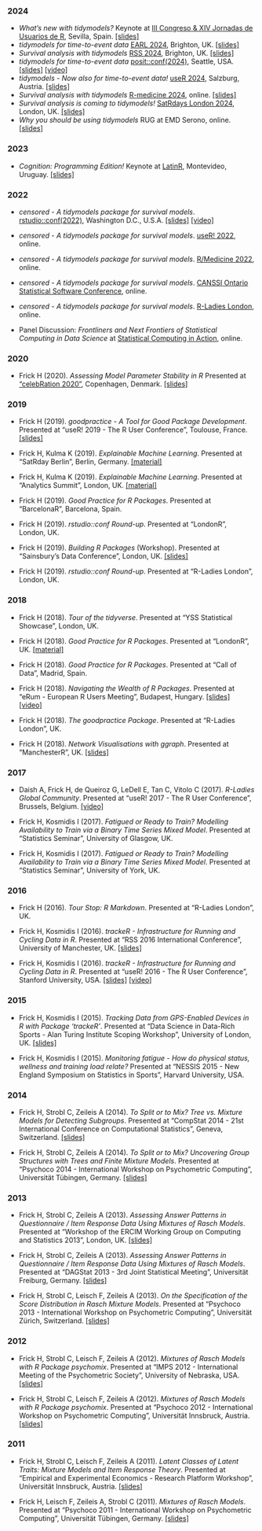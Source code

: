 
### 2024

- _What's new with tidymodels?_ Keynote at [III Congreso & XIV Jornadas de Usuarios de R](https://imus.us.es/congresos/IIIRqueR/), Sevilla, Spain. [[slides]](https://hfrick.github.io/2024-3RqueR/)
- _tidymodels for time-to-event data_ [EARL 2024](https://earl-conference.com/), Brighton, UK. [[slides]](https://hfrick.github.io/2024-EARL/)
- _Survival analysis with tidymodels_ [RSS 2024](https://rss.org.uk/training-events/conference-2024/),  Brighton, UK. [[slides]](https://hfrick.github.io/2024-RSS/)
- _tidymodels for time-to-event data_ [posit::conf(2024)](https://posit.co/conference/), Seattle, USA. [[slides]](https://hfrick.github.io/2024-posit-conf/) [[video]](https://www.youtube.com/watch?v=NhUGixMJk7U&pp=ygUMaGFubmFoIGZyaWNr)
- _tidymodels - Now also for time-to-event data!_ [useR 2024](https://events.linuxfoundation.org/user/), Salzburg, Austria. [[slides]](https://hfrick.github.io/2024-useR/)
- _Survival analysis with tidymodels_ [R-medicine 2024](https://rconsortium.github.io/RMedicine_2024/), online. [[slides]](https://hfrick.github.io/2024-R-medicine/)
- _Survival analysis is coming to tidymodels!_ [SatRdays London 2024](https://satrday-london-2024.jumpingrivers.com/), London, UK. [[slides]](https://hfrick.github.io/2024-SatRdays-London/)
- _Why you should be using tidymodels_ RUG at EMD Serono, online. [[slides]](https://hfrick.github.io/2024-tidymodels-emdserono/)

### 2023

- _Cognition: Programming Edition!_ Keynote at [LatinR](https://latin-r.com/), Montevideo, Uruguay. [[slides]](https://hfrick.github.io/2023-latinr/)

### 2022

- _censored - A tidymodels package for survival models_. [rstudio::conf(2022)](https://www.rstudio.com/conference/), Washington D.C., U.S.A. [[slides]](https://hfrick.github.io/rstudio-conf-2022/) [[video]](https://www.youtube.com/watch?v=E5XG1c7tNW0&pp=ygUMaGFubmFoIGZyaWNr)
- _censored - A tidymodels package for survival models_. [useR! 2022](https://user2022.r-project.org/), online.
- _censored - A tidymodels package for survival models_. [R/Medicine 2022](https://events.linuxfoundation.org/archive/2022/r-medicine/), online.
- _censored - A tidymodels package for survival models_. [CANSSI Ontario Statistical Software Conference](https://canssiontario.utoronto.ca/event/statistical-software-conference/), online.
- _censored - A tidymodels package for survival models_. [R-Ladies London](https://www.meetup.com/rladies-london/), online.

- Panel Discussion: _Frontliners and Next Frontiers of Statistical Computing in Data Science_ at [Statistical Computing in Action](https://asa-ssc.github.io/minisymp2022/), online.

### 2020

- Frick H (2020). _Assessing Model Parameter Stability in R_ Presented at ["celebRation 2020"](http://www.celebration2020.org/), Copenhagen, Denmark. [[slides]](talks/Assessing_Model_Parameter_Stability_in_R.pdf)


### 2019

- Frick H (2019). _goodpractice - A Tool for Good Package Development_. Presented at "useR! 2019 - The R User Conference", Toulouse, France. [[slides]](https://github.com/hfrick/presentations/tree/master/2019-07-11_goodpractice)

- Frick H, Kulma K (2019). _Explainable Machine Learning_. Presented at "SatRday Berlin", Berlin, Germany. [[material]](https://github.com/MangoTheCat/python-for-r-users-workshop)

- Frick H, Kulma K (2019). _Explainable Machine Learning_. Presented at "Analytics Summit", London, UK. [[material]](https://github.com/MangoTheCat/python-for-r-users-workshop)

- Frick H (2019). _Good Practice for R Packages_. Presented at "BarcelonaR", Barcelona, Spain.

- Frick H (2019). _rstudio::conf Round-up_. Presented at "LondonR", London, UK.

- Frick H (2019). _Building R Packages_ (Workshop). Presented at "Sainsbury's Data Conference", London, UK. [[slides]](https://github.com/hfrick/presentations/tree/master/2019-03-12_package_building)

- Frick H (2019). _rstudio::conf Round-up_. Presented at "R-Ladies London", London, UK.


### 2018

- Frick H (2018). _Tour of the tidyverse_. Presented at "YSS Statistical Showcase", London, UK.

- Frick H (2018). _Good Practice for R Packages_. Presented at "LondonR", UK. [[material]](https://github.com/hfrick/presentations/tree/master/2018-06-27_goodpractice)

- Frick H (2018). _Good Practice for R Packages_. Presented at "Call of Data", Madrid, Spain.

- Frick H (2018). _Navigating the Wealth of R Packages_. Presented at "eRum - European R Users Meeting", Budapest, Hungary. [[slides]](https://github.com/hfrick/presentations/tree/master/2018-05-16_pkgnavigation) [[video]](https://www.youtube.com/watch?v=SHrQR5-5-Fw)

- Frick H (2018). _The goodpractice Package_. Presented at "R-Ladies London", UK.

- Frick H (2018). _Network Visualisations with ggraph_. Presented at "ManchesterR", UK. [[slides]](https://github.com/hfrick/presentations/tree/master/2018-02-06_networkvis)


### 2017

- Daish A, Frick H, de Queiroz G, LeDell E, Tan C, Vitolo C (2017). _R-Ladies Global Community_. Presented at "useR! 2017 - The R User Conference", Brussels, Belgium. [[video]](https://channel9.msdn.com/Events/useR-international-R-User-conferences/useR-International-R-User-2017-Conference/R-Ladies-Global-Community)

- Frick H, Kosmidis I (2017). _Fatigued or Ready to Train? Modelling Availability to Train via a Binary Time Series Mixed Model_. Presented at "Statistics Seminar", University of Glasgow, UK.

- Frick H, Kosmidis I (2017). _Fatigued or Ready to Train? Modelling Availability to Train via a Binary Time Series Mixed Model_. Presented at "Statistics Seminar", University of York, UK.


### 2016

- Frick H (2016). _Tour Stop: R Markdown_. Presented at "R-Ladies London", UK.

- Frick H, Kosmidis I (2016). _trackeR - Infrastructure for Running and Cycling Data in R_. Presented at "RSS 2016 International Conference", University of Manchester, UK. [[slides]](talks/RSS2016.html)

- Frick H, Kosmidis I (2016). _trackeR - Infrastructure for Running and Cycling Data in R_. Presented at "useR! 2016 - The R User Conference", Stanford University, USA. [[slides]](talks/useR2016.html) [[video]](https://channel9.msdn.com/Events/useR-international-R-User-conference/useR2016/trackeR-Intrastructure-for-running-and-cycling-data-from-GPS-enabled-tracking-devices-in-R)


### 2015

- Frick H, Kosmidis I (2015). _Tracking Data from GPS-Enabled Devices in R with Package 'trackeR'_. Presented at "Data Science in Data-Rich Sports - Alan Turing Institute Scoping Workshop", University of London, UK. [[slides]](talks/ATI2015.pdf)

- Frick H, Kosmidis I (2015). _Monitoring fatigue - How do physical status, wellness and training load relate?_ Presented at "NESSIS 2015 - New England Symposium on Statistics in Sports", Harvard University, USA.


### 2014

- Frick H, Strobl C, Zeileis A (2014). _To Split or to Mix? Tree vs. Mixture Models for Detecting Subgroups_. Presented at "CompStat 2014 - 21st International Conference on Computational Statistics", Geneva, Switzerland. [[slides]](talks/CompStat2014.pdf)

- Frick H, Strobl C, Zeileis A (2014). _To Split or to Mix? Uncovering Group Structures with Trees and Finite Mixture Models_. Presented at "Psychoco 2014 - International Workshop on Psychometric Computing", Universität Tübingen, Germany. [[slides]](talks/Psychoco2014.pdf)


### 2013

- Frick H, Strobl C, Zeileis A (2013). _Assessing Answer Patterns in Questionnaire / Item Response Data Using Mixtures of Rasch Models_. Presented at "Workshop of the ERCIM Working Group on Computing and Statistics 2013", London, UK. [[slides]](talks/ERCIM2013.pdf)

- Frick H, Strobl C, Zeileis A (2013). _Assessing Answer Patterns in Questionnaire / Item Response Data Using Mixtures of Rasch Models_. Presented at "DAGStat 2013 - 3rd Joint Statistical Meeting", Universität Freiburg, Germany. [[slides]](talks/DAGStat2013.pdf)

- Frick H, Strobl C, Leisch F, Zeileis A (2013). _On the Specification of the Score Distribution in Rasch Mixture Models_. Presented at "Psychoco 2013 - International Workshop on Psychometric Computing", Universität Zürich, Switzerland. [[slides]](talks/Psychoco2013.pdf)


### 2012

- Frick H, Strobl C, Leisch F, Zeileis A (2012). _Mixtures of Rasch Models with R Package psychomix_. Presented at "IMPS 2012 - International Meeting of the Psychometric Society", University of Nebraska, USA. [[slides]](talks/IMPS2012.pdf)

- Frick H, Strobl C, Leisch F, Zeileis A (2012). _Mixtures of Rasch Models with R Package psychomix_. Presented at "Psychoco 2012 - International Workshop on Psychometric Computing", Universität Innsbruck, Austria. [[slides]](talks/Psychoco2012.pdf)


### 2011

- Frick H, Strobl C, Leisch F, Zeileis A (2011). _Latent Classes of Latent Traits: Mixture Models and Item Response Theory_. Presented at "Empirical and Experimental Economics - Research Platform Workshop", Universität Innsbruck, Austria. [[slides]](talks/eeeconWorkshop2011-2.pdf)

- Frick H, Leisch F, Zeileis A, Strobl C (2011). _Mixtures of Rasch Models_. Presented at "Psychoco 2011 - International Workshop on Psychometric Computing", Universität Tübingen, Germany. [[slides]](talks/Psychoco2011.pdf)
